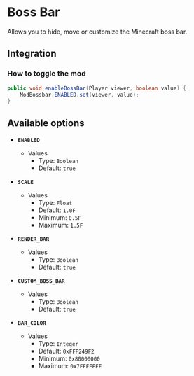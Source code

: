 # Boss Bar

Allows you to hide, move or customize the Minecraft boss bar.

## Integration

### How to toggle the mod

```java
public void enableBossBar(Player viewer, boolean value) {
    ModBossbar.ENABLED.set(viewer, value);
}
```

## Available options

- __`ENABLED`__
    - Values
        - Type: `Boolean`
        - Default: `true`

- __`SCALE`__
    - Values
        - Type: `Float`
        - Default: `1.0F`
        - Minimum: `0.5F`
        - Maximum: `1.5F`

- __`RENDER_BAR`__
    - Values
        - Type: `Boolean`
        - Default: `true`

- __`CUSTOM_BOSS_BAR`__
    - Values
        - Type: `Boolean`
        - Default: `true`

- __`BAR_COLOR`__
    - Values
        - Type: `Integer`
        - Default: `0xFFF249F2`
        - Minimum: `0x80000000`
        - Maximum: `0x7FFFFFFF`

